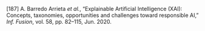 \[187\]	A. Barredo Arrieta *et al.*, “Explainable Artificial Intelligence (XAI): Concepts, taxonomies, opportunities and challenges toward responsible AI,” *Inf. Fusion*, vol. 58, pp. 82–115, Jun. 2020\.